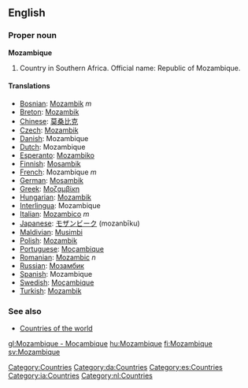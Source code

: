 ==English==

===Proper noun===
'''Mozambique'''
# Country in Southern Africa. Official name: Republic of Mozambique.

====Translations====
*[[Bosnian]]: [[Mozambik]] ''m''
*[[Breton]]: [[Mozambik]]
*[[Chinese]]: [[莫桑比克]]
*[[Czech]]: [[Mozambik]]
*[[Danish]]: Mozambique
*[[Dutch]]: Mozambique
*[[Esperanto]]: [[Mozambiko]]
*[[Finnish]]: [[Mosambik]]
*[[French]]: Mozambique ''m''
*[[German]]: [[Mosambik]]
*[[Greek]]: [[Μοζαμβίκη]]
*[[Hungarian]]: [[Mozambik]]
*[[Interlingua]]: Mozambique
*[[Italian]]: [[Mozambico]] ''m''
*[[Japanese]]: [[モザンビーク]] (mozanbīku)
*[[Maldivian]]: [[Musimbi]]
*[[Polish]]: [[Mozambik]]
*[[Portuguese]]: [[Moçambique]]
*[[Romanian]]: [[Mozambic]] ''n''
*[[Russian]]: [[Мозамбик]]
*[[Spanish]]: Mozambique
*[[Swedish]]: [[Moçambique]]
*[[Turkish]]: [[Mozambik]]

===See also===
* [[Countries of the world]]

[[Category:Countries]]
[[Category:da:Countries]]
[[Category:es:Countries]]
[[Category:ia:Countries]]
[[Category:nl:Countries]]

[[gl:Mozambique - Moçambique]]
[[hu:Mozambique]]
[[fi:Mozambique]]
[[sv:Mozambique]]